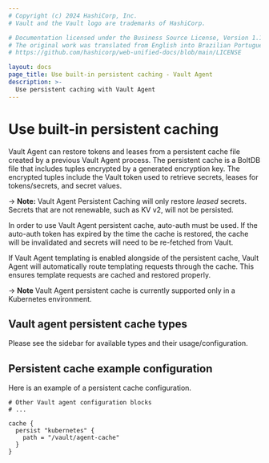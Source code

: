 ```yaml
---
# Copyright (c) 2024 HashiCorp, Inc.
# Vault and the Vault logo are trademarks of HashiCorp.

# Documentation licensed under the Business Source License, Version 1.1.
# The original work was translated from English into Brazilian Portuguese.
# https://github.com/hashicorp/web-unified-docs/blob/main/LICENSE

layout: docs
page_title: Use built-in persistent caching - Vault Agent
description: >-
  Use persistent caching with Vault Agent
---
```


# Use built-in persistent caching

Vault Agent can restore tokens and leases from a persistent cache file created
by a previous Vault Agent process. The persistent cache is a BoltDB file that
includes tuples encrypted by a generated encryption key. The encrypted tuples
include the Vault token used to retrieve secrets, leases for tokens/secrets, and
secret values.

-> **Note:** Vault Agent Persistent Caching will only restore _leased_
secrets. Secrets that are not renewable, such as KV v2, will not be persisted.

In order to use Vault Agent persistent cache, auto-auth must be used. If the
auto-auth token has expired by the time the cache is restored, the cache will
be invalidated and secrets will need to be re-fetched from Vault.

If Vault Agent templating is enabled alongside of the persistent cache, Vault
Agent will automatically route templating requests through the cache. This
ensures template requests are cached and restored properly.

-> **Note** Vault Agent persistent cache is currently supported only in a
Kubernetes environment.

## Vault agent persistent cache types

Please see the sidebar for available types and their usage/configuration.

## Persistent cache example configuration

Here is an example of a persistent cache configuration.

```hcl
# Other Vault agent configuration blocks
# ...

cache {
  persist "kubernetes" {
    path = "/vault/agent-cache"
  }
}
```
